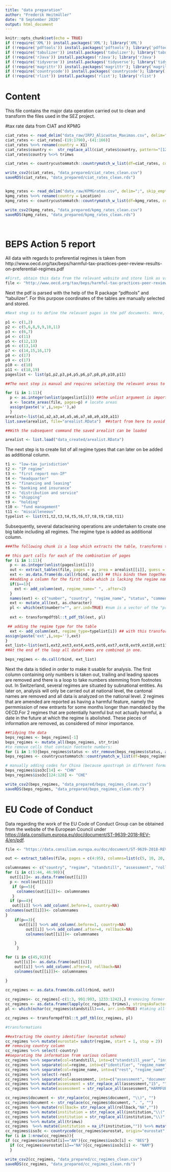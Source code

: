 ```yaml
---
title: "data preparation"
author: "Frederik Heitmüller"
date: "8 September 2020"
output: html_document
---
```


```r
knitr::opts_chunk$set(echo = TRUE)
if (!require('XML')) install.packages('XML'); library('XML') 
if (!require('pdftools')) install.packages('pdftools'); library('pdftools') 
if (!require('tabulizer')) install.packages('tabulizer'); library('tabulizer') 
if (!require('rJava')) install.packages('rJava'); library('rJava')
if (!require('tidyverse')) install.packages('tidyverse'); library('tidyverse')
if (!require('magrittr')) install.packages('magrittr'); library('magrittr')
if (!require('countrycode')) install.packages('countrycode'); library('countrycode')
if (!require('rlist')) install.packages('rlist'); library('rlist') 

```

# Content

This file contains the major data operation carried out to clean and transform the files used in the SEZ project.


#tax rate data from CIAT and KPMG

```r

ciat_rates <- read_delim("data_raw/IRPJ_Alicuotas_Maximas.csv", delim=";",skip=3, skip_empty_rows = TRUE, na=c("","n.d.","-"))
ciat_rates <- ciat_rates[-(19:1790),-(41:166)]
ciat_rates %<>% rename(country = X1)
ciat_rates$country <-  str_replace_all(ciat_rates$country, pattern="[1234/]",replacement= "")
ciat_rates$country %<>% trimws

ciat_rates <- countrycustommatch::countrymatch_w_list(df=ciat_rates, columnname="country")

write_csv2(ciat_rates, "data_prepared/ciat_rates_clean.csv")
saveRDS(ciat_rates, "data_prepared/ciat_rates_clean.rds")


kpmg_rates <- read_delim("data_raw/KPMGrates.csv", delim=";", skip_empty_rows = TRUE)
kpmg_rates %<>% rename(country = Location)
kpmg_rates <- countrycustommatch::countrymatch_w_list(df=kpmg_rates, columnname="country")

write_csv2(kpmg_rates, "data_prepared/kpmg_rates_clean.csv")
saveRDS(kpmg_rates, "data_prepared/kpmg_rates_clean.rds")




```

# BEPS Action 5 report
All data with regards to preferential regimes is taken from http://www.oecd.org/tax/beps/harmful-tax-practices-peer-review-results-on-preferential-regimes.pdf

```r
#First, obtain this data from the relevant website and store link as variable
file <- "http://www.oecd.org/tax/beps/harmful-tax-practices-peer-review-results-on-preferential-regimes.pdf"

```
Next the pdf is parsed with the help of the R package "pdftools" and "tabulizer". For this purpose coordinates of the tables are manually selected and stored.

```r
#Next step is to define the relevant pages in the pdf documents. Here, the different tables, based on different types of regimes are stored in separate variables. Afterwards they are included in a list which can be called in a loop. page 9 must be called twice, because there is a break in the table, pay attention to not take the headers with you.

p1 <- c(1,2)
p2 <- c(5,6,8,9,9,10,11)
p3 <- c(6,7)
p4 <- c(11)
p5 <- c(12,13)
p6 <- c(13,14)
p7 <- c(14,15,16,17)
p8 <- c(17)
p9 <- c(17)
p10 <- c(18)
p11 <- c(18,19)
pageslist <- list(p1,p2,p3,p4,p5,p6,p7,p8,p9,p10,p11)

```

```r

##The next step is manual and requires selecting the relevant areas to be selected in the pdfs. This is necessary because in this specific pdf document, the automatic selection from the pdftools package does not work satisfactorily. At the end the created list is saved, so that in further runs the manual procedure does not need to be undertaken again.

for (i in 1:11){
  p <- as.integer(unlist(pageslist[i])) ##the unlist argument is important to be able to transform in an integer
  a <- locate_areas(file, pages=p) # locate areas
  assign(paste('a',i,sep=''),a)
  }
arealist<-list(a1,a2,a3,a4,a5,a6,a7,a8,a9,a10,a11)
list.save(arealist, file="arealist.RData")  ##start from here to avoid the selection again

```
```r
##With the subsequent command the saved arealist can be loaded

arealist <- list.load("data_created/arealist.RData")
```
The next step is to create list of all regime types that can later on be added as additional column.
```r
t1 <- "low-tax jurisdiction"
t2 <- "IP regime"
t3 <- "first report non-IP"
t4 <- "headquarter"
t5 <- "financing and leasing"
t6 <- "banking and insurance"
t7 <- "distribution and service"
t8 <- "shipping"
t9 <- "holding"
t10 <- "fund management"
t11 <- "miscalleneous"
typelist <- list(t1,t2,t3,t4,t5,t6,t7,t8,t9,t10,t11)

```
Subsequently, several datacleaning operations are undertaken to create one big table including all regimes. The regime type is added as additional column.
```r
###The following chunk is a loop which extracts the table, transforms them where necessary and puts them together in one big table.

## this part calls for each of the combination of pages
for (i in 1:11){
  p <- as.integer(unlist(pageslist[i]))
  out <- extract_tables(file, pages = p, area = arealist[[i]], guess = FALSE, method = "stream", encoding="UTF-8") ##specify encoding to make sure, country names do not read funnily
  ext <- as.data.frame(do.call(rbind, out)) ## this binds them together in one
  ##adding a column for the first table which is lacking the regime name column  
  if(i==1){
    ext <- add_column(ext, regime_name=" ", .after=2)
  }
  names(ext) <- c("number", "country", "regime_name", "status", "comments")
  ext <- mutate_all(ext, as.character)
  pl <- which(ext$number!="", arr.ind=TRUE) #num is a vector of the "principal" lines
  
  ext <- transformpdftbl::t_pdf_tbl(ext, pl)

 ## adding the regime type for the table
  ext <- add_column(ext, regime_type=typelist[i]) ## with this transformation all rows get the same value in the new column
assign(paste('ext',i,sep=''),ext)
}
ext_list<-list(ext1,ext2,ext3,ext4,ext5,ext6,ext7,ext8,ext9,ext10,ext11)
##At the end of the loop all dataframes are combined in one.

beps_regimes <- do.call(rbind, ext_list)
```

Next the data is tidied in order to make it usable for analysis. The first column containing only numbers is taken out, trailing and leading spaces are removed and there is a loop to take numbers stemming from footnotes out. In Switzerland, several regimes are situated by subnational entities. As later on, analysis will only be carried out at national level, the cantonal names are removed and all data is analyzed on the national level. 2 regimes that are amended are reported as having a harmful feature, namely the permmission of new entrants for some months longer than mandated by the OECD.For 2 regimes that are potentially harmful but not actually harmful, a date in the future at which the regime is abolished. These pieces of information are removed, as considered of minor importance.
```r
##tidying the data
beps_regimes <- beps_regimes[-1]
beps_regimes <- mutate_all(beps_regimes, str_trim)
#to remove cells that contain footnote numbers:
for (i in 1:9){beps_regimes$status <- str_remove(beps_regimes$status, as.character(i))} 
beps_regimes <- countrycustommatch::countrymatch_w_list(df=beps_regimes, columnname="country")

# manually adding codes for China (because apostroph in different format than UTF-8) and for Switzerland because of differentiation between federal and cantonal level in country column
beps_regimes$iso3c[14] <- "CHN"
beps_regimes$iso3c[124:128] <- "CHE"

write_csv2(beps_regimes, "data_prepared/beps_regimes_clean.csv")
saveRDS(beps_regimes, "data_prepared/beps_regimes_clean.rds")

```


# EU Code of Conduct

Data regarding the work of the EU Code of Conduct Group can be obtained from the website of the European Council under <https://data.consilium.europa.eu/doc/document/ST-9639-2018-REV-4/en/pdf>.


```r

file <- "https://data.consilium.europa.eu/doc/document/ST-9639-2018-REV-4/en/pdf"

out <- extract_tables(file, pages = c(4:95), columns=list(c(5, 10, 20, 30)), method = "stream", encoding="UTF-8", output="matrix")

columnnames <- c("country", "regime", "standstill", "assessment", "rollback")
for (i in c(1:44, 46:90)){
  out[[i]]<- as.data.frame(out[[i]])
  p <- ncol(out[[i]])
   if (p==5){
     colnames(out[[i]])<- columnnames
   }
  if (p==4){
   out[[i]] %<>% add_column(.before=1, country=NA)
colnames(out[[i]])<- columnnames
}
    if(p==3){
      out[[i]] %<>% add_column(.before=1, country=NA)
         out[[i]] %<>% add_column(.after=4, rollback=NA)
         colnames(out[[i]])<- columnnames

    }
     }

for (i in c(45,91)){
    out[[i]]<- as.data.frame(out[[i]])
    out[[i]] %<>% add_column(.after=4, rollback=NA)
    colnames(out[[i]])<- columnnames

}
 
cc_regimes <- as.data.frame(do.call(rbind, out))

cc_regimes<- cc_regimes[-c(1:3, 991:993, 1233:1242),] #removing former headings from table
cc_regimes <- as.data.frame(lapply(cc_regimes, trimws), stringsAsFactors = FALSE) 
pl <- which(nchar(cc_regimes$standstill)==4, arr.ind=TRUE) #taking all the lines where a standstill date is entered as principal lines

cc_regimes <- transformpdftbl::t_pdf_tbl(cc_regimes, pl)

#transformations

##extracting the country identifier (eurostat schema)
cc_regimes %<>% mutate(eurostat= substr(regime, start = 1, stop = 2))
## removing country column
cc_regimes %<>% select(-country)
##separating the information from various columns
cc_regimes %<>% separate(col=standstill, into=c("standstill_year", "institution"), sep=5)  
cc_regimes %<>% separate(col=regime, into=c("identifier", "regime_name"), sep=6)
cc_regimes %<>% separate(col=regime_name, into=c("rest", "regime_name"), sep='"')
cc_regimes %<>% select(-rest)
cc_regimes %<>% separate(col=assessment, into=c("assessment", "document"), sep=" \\(doc.")
cc_regimes %<>% mutate(assessment = str_replace_all(assessment,"15", ""))
cc_regimes %<>% mutate(assessment = str_replace_all(assessment,"HARMFUL", "Harmful"))

cc_regimes$document <- str_replace(cc_regimes$document, "\\)", "")
cc_regimes$document <- str_replace(cc_regimes$document, ". ", "")
cc_regimes %<>% mutate(rollback= str_replace_all(rollback,"NA",""))
cc_regimes %<>% mutate(institution = str_replace_all(institution,"\\(", ""))
cc_regimes %<>% mutate(institution = str_replace_all(institution,"\\)", ""))
cc_regimes %<>% mutate_all(trimws)
cc_regimes  %<>% mutate(institution = na_if(institution,"")) %<>% mutate(institution = str_replace_na(institution, "COCG"))
cc_regimes$iso3c <- countrycode(cc_regimes$eurostat, origin="eurostat", destination="iso3c")
for (i in 1:nrow(cc_regimes)){
if (cc_regimes$eurostat[i]=="AN"){cc_regimes$iso3c[i] <- "BES"}
  if (cc_regimes$eurostat[i]=="NA"){cc_regimes$iso3c[i] <- "NAM"}
  }

write_csv2(cc_regimes, "data_prepared/cc_regimes_clean.csv")
saveRDS(cc_regimes, "data_prepared/cc_regimes_clean.rds")
```
